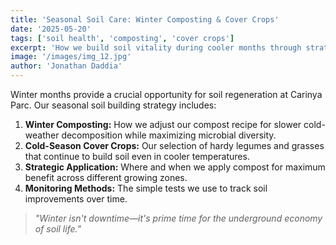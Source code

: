 ```yaml
---
title: 'Seasonal Soil Care: Winter Composting & Cover Crops'
date: '2025-05-20'
tags: ['soil health', 'composting', 'cover crops']
excerpt: 'How we build soil vitality during cooler months through strategic compost applications and cold-tolerant nitrogen fixers.'
image: '/images/img_12.jpg'
author: 'Jonathan Daddia'
---
```


Winter months provide a crucial opportunity for soil regeneration at Carinya Parc. Our seasonal soil building strategy includes:

1. **Winter Composting:** How we adjust our compost recipe for slower cold-weather decomposition while maximizing microbial diversity.
2. **Cold-Season Cover Crops:** Our selection of hardy legumes and grasses that continue to build soil even in cooler temperatures.
3. **Strategic Application:** Where and when we apply compost for maximum benefit across different growing zones.
4. **Monitoring Methods:** The simple tests we use to track soil improvements over time.

> _"Winter isn't downtime—it's prime time for the underground economy of soil life."_
